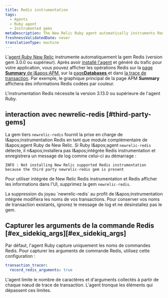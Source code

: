 ```yaml
---
title: Redis instrumentation
tags:
  - Agents
  - Ruby agent
  - Instrumented gems
metaDescription: The New Relic Ruby agent automatically instruments Redis tasks.
freshnessValidatedDate: never
translationType: machine
---
```


L&apos;[agent Ruby New Relic](/docs/agents/ruby-agent/getting-started/new-relic-ruby) instrumente automatiquement la gem Redis (version gem 3.0.0 ou supérieur). Après avoir [installé l&apos;agent](/docs/agents/ruby-agent/installation-configuration/ruby-agent-installation) et généré du trafic pour votre application, vous pouvez afficher les opérations Redis sur la [page <DNT>**Summary**</DNT> de l&amp;apos;APM](/docs/apm/applications-menu/monitoring/apm-overview-page), sur la [page<DNT>**Databases**</DNT> ](/docs/apm/applications-menu/monitoring/databases-slow-queries-page)et dans [la trace de transaction](/docs/apm/transactions/transaction-traces/transaction-traces). Par exemple, le graphique principal de la page APM <DNT>**Summary**</DNT> affichera des informations Redis codées par couleur.

<Callout variant="tip">
  L&apos;instrumentation Redis nécessite la version 3.13.0 ou supérieure de l&apos;agent Ruby.
</Callout>

## interaction avec newrelic-redis [#third-party-gems]

La gem tiers `newrelic-redis` fournit la prise en charge de l&amp;apos;instrumentation Redis en tant que module complémentaire de l&amp;apos;agent Ruby de New Relic. Si Ruby l&amp;apos;agent `newrelic-redis` détecte, il n&amp;apos;installera pas l&amp;apos;intégrée Redis instrumentation et enregistrera un message de log comme celui-ci au démarrage :

```log
INFO : Not installing New Relic supported Redis instrumentation because the third party newrelic-redis gem is present
```

Pour utiliser intégrée de New Relic Redis instrumentation et Redis afficher les informations dans l&apos;UI, supprimez la gem `newrelic-redis`.

<Callout variant="important">
  La suppression du joyau `newrelic-redis` au profit de l&amp;apos;instrumentation intégrée modifiera les noms de vos transactions. Pour conserver vos noms de transaction existants, ignorez le message de log et ne désinstallez pas le gem.
</Callout>

## Capturer les arguments de la commande Redis [#ex\_sidekiq\_args][#ex_sidekiq_args]

Par défaut, l&apos;agent Ruby capture uniquement les noms de commandes Redis. Pour capturer les arguments de commande Redis, utilisez cette configuration :

```yml
transaction_tracer:
  record_redis_arguments: true
```

L&apos;agent limite le nombre de caractères et d&apos;arguments collectés à partir de chaque nœud de trace de transaction. L&apos;agent tronque les éléments qui dépassent ces limites.